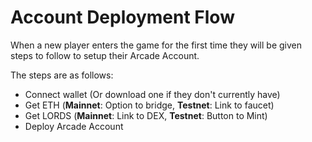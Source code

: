 # Account Deployment Flow

When a new player enters the game for the first time they will be given steps to follow to setup their Arcade Account.

The steps are as follows:

- Connect wallet (Or download one if they don't currently have)
- Get ETH (**Mainnet**: Option to bridge, **Testnet**: Link to faucet)
- Get LORDS (**Mainnet**: Link to DEX, **Testnet**: Button to Mint)
- Deploy Arcade Account